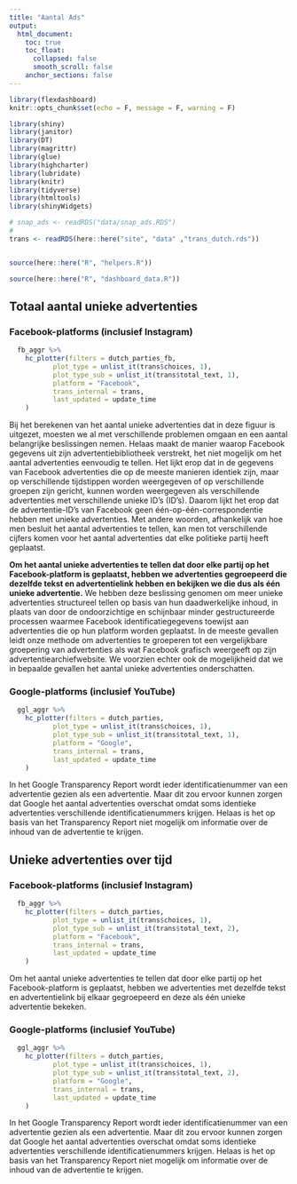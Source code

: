 ```yaml
---
title: "Aantal Ads"
output:
  html_document:
    toc: true
    toc_float:
      collapsed: false
      smooth_scroll: false
    anchor_sections: false
---
```


```r


library(flexdashboard)
knitr::opts_chunk$set(echo = F, message = F, warning = F)

library(shiny)
library(janitor)
library(DT)
library(magrittr)
library(glue)
library(highcharter)
library(lubridate)
library(knitr)
library(tidyverse)
library(htmltools)
library(shinyWidgets)

# snap_ads <- readRDS("data/snap_ads.RDS")
# 
trans <- readRDS(here::here("site", "data" ,"trans_dutch.rds"))


source(here::here("R", "helpers.R"))

source(here::here("R", "dashboard_data.R"))


```



## Totaal aantal unieke advertenties {.tabset .tabset-fade .tabset-pills}

### Facebook-platforms (inclusief Instagram) 

```r
  fb_aggr %>% 
    hc_plotter(filters = dutch_parties_fb,
           plot_type = unlist_it(trans$choices, 1),
           plot_type_sub = unlist_it(trans$total_text, 1),
           platform = "Facebook",
           trans_internal = trans,
           last_updated = update_time
    )
```


Bij het berekenen van het aantal unieke advertenties dat in deze figuur is uitgezet, moesten we al met verschillende problemen omgaan en een aantal belangrijke beslissingen nemen. Helaas maakt de manier waarop Facebook gegevens uit zijn advertentiebibliotheek verstrekt, het niet mogelijk om het aantal advertenties eenvoudig te tellen. Het lijkt erop dat in de gegevens van Facebook advertenties die op de meeste manieren identiek zijn, maar op verschillende tijdstippen worden weergegeven of op verschillende groepen zijn gericht, kunnen worden weergegeven als verschillende advertenties met verschillende unieke ID’s (ID’s). Daarom lijkt het erop dat de advertentie-ID's van Facebook geen één-op-één-correspondentie hebben met unieke advertenties. Met andere woorden, afhankelijk van hoe men besluit het aantal advertenties te tellen, kan men tot verschillende cijfers komen voor het aantal advertenties dat elke politieke partij heeft geplaatst.

**Om het aantal unieke advertenties te tellen dat door elke partij op het Facebook-platform is geplaatst, hebben we advertenties gegroepeerd die dezelfde tekst en advertentielink hebben en bekijken we die dus als één unieke advertentie.** We hebben deze beslissing genomen om meer unieke advertenties structureel tellen op basis van hun daadwerkelijke inhoud, in plaats van door de ondoorzichtige en schijnbaar minder gestructureerde processen waarmee Facebook identificatiegegevens toewijst aan advertenties die op hun platform worden geplaatst. In de meeste gevallen leidt onze methode om advertenties te groeperen tot een vergelijkbare groepering van advertenties als wat Facebook grafisch weergeeft op zijn advertentiearchiefwebsite. We voorzien echter ook de mogelijkheid dat we in bepaalde gevallen het aantal unieke advertenties onderschatten.



### Google-platforms (inclusief YouTube) 

```r
  ggl_aggr %>% 
    hc_plotter(filters = dutch_parties,
           plot_type = unlist_it(trans$choices, 1),
           plot_type_sub = unlist_it(trans$total_text, 1),
           platform = "Google",
           trans_internal = trans,
           last_updated = update_time
    )
```

In het Google Transparency Report wordt ieder identificatienummer van een advertentie gezien als een advertentie. Maar dit zou ervoor kunnen zorgen dat Google het aantal advertenties overschat omdat soms identieke advertenties verschillende identificatienummers krijgen. Helaas is het op basis van het Transparency Report niet mogelijk om informatie over de inhoud van de advertentie te krijgen. 

## Unieke advertenties over tijd {.tabset .tabset-fade .tabset-pills}

### Facebook-platforms (inclusief Instagram) 

```r
  fb_aggr %>% 
    hc_plotter(filters = dutch_parties,
           plot_type = unlist_it(trans$choices, 1),
           plot_type_sub = unlist_it(trans$total_text, 2),
           platform = "Facebook",
           trans_internal = trans,
           last_updated = update_time
    )
```

Om het aantal unieke advertenties te tellen dat door elke partij op het Facebook-platform is geplaatst, hebben we advertenties met dezelfde tekst en advertentielink bij elkaar gegroepeerd en deze als één unieke advertentie bekeken.

### Google-platforms (inclusief YouTube) 

```r
  ggl_aggr %>% 
    hc_plotter(filters = dutch_parties,
           plot_type = unlist_it(trans$choices, 1),
           plot_type_sub = unlist_it(trans$total_text, 2),
           platform = "Google",
           trans_internal = trans,
           last_updated = update_time
    )
```

In het Google Transparency Report wordt ieder identificatienummer van een advertentie gezien als een advertentie. Maar dit zou ervoor kunnen zorgen dat Google het aantal advertenties overschat omdat soms identieke advertenties verschillende identificatienummers krijgen. Helaas is het op basis van het Transparency Report niet mogelijk om informatie over de inhoud van de advertentie te krijgen. 


